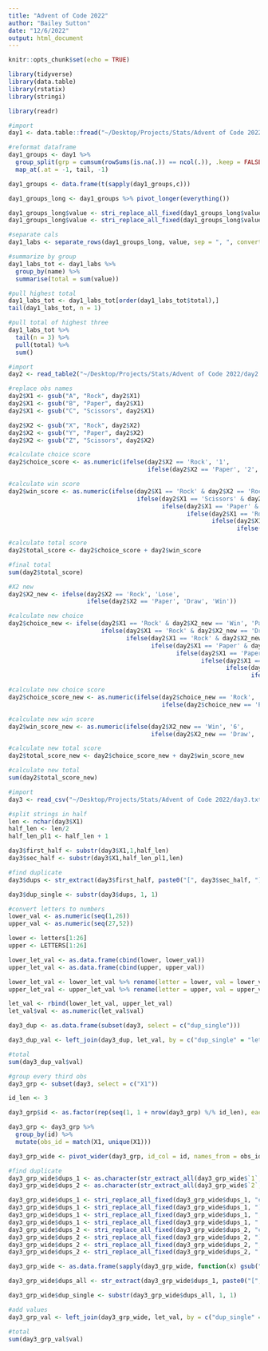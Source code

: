 ```yaml
---
title: "Advent of Code 2022"
author: "Bailey Sutton"
date: "12/6/2022"
output: html_document
---
```


```r
knitr::opts_chunk$set(echo = TRUE)

library(tidyverse)
library(data.table)
library(rstatix)
library(stringi)

library(readr)
```

```r

#import
day1 <- data.table::fread("~/Desktop/Projects/Stats/Advent of Code 2022/Day1.txt")

#reformat dataframe
day1_groups <- day1 %>%
  group_split(grp = cumsum(rowSums(is.na(.)) == ncol(.)), .keep = FALSE) %>%
  map_at(.at = -1, tail, -1)

day1_groups <- data.frame(t(sapply(day1_groups,c)))

day1_groups_long <- day1_groups %>% pivot_longer(everything())

day1_groups_long$value <- stri_replace_all_fixed(day1_groups_long$value, "c(", "")
day1_groups_long$value <- stri_replace_all_fixed(day1_groups_long$value, ")", "")

#separate cals
day1_labs <- separate_rows(day1_groups_long, value, sep = ", ", convert = TRUE)

#summarize by group
day1_labs_tot <- day1_labs %>%
  group_by(name) %>%
  summarise(total = sum(value))

#pull highest total
day1_labs_tot <- day1_labs_tot[order(day1_labs_tot$total),]
tail(day1_labs_tot, n = 1)

#pull total of highest three
day1_labs_tot %>% 
  tail(n = 3) %>%
  pull(total) %>%
  sum()
```

```r

#import
day2 <- read_table2("~/Desktop/Projects/Stats/Advent of Code 2022/day2.txt", col_names = FALSE)

#replace obs names
day2$X1 <- gsub("A", "Rock", day2$X1)
day2$X1 <- gsub("B", "Paper", day2$X1)
day2$X1 <- gsub("C", "Scissors", day2$X1)

day2$X2 <- gsub("X", "Rock", day2$X2)
day2$X2 <- gsub("Y", "Paper", day2$X2)
day2$X2 <- gsub("Z", "Scissors", day2$X2)

#calculate choice score
day2$choice_score <- as.numeric(ifelse(day2$X2 == 'Rock', '1',
                                       ifelse(day2$X2 == 'Paper', '2', '3')))

#calculate win score
day2$win_score <- as.numeric(ifelse(day2$X1 == 'Rock' & day2$X2 == 'Rock', '3',
                                    ifelse(day2$X1 == 'Scissors' & day2$X2 == 'Rock', '6',
                                           ifelse(day2$X1 == 'Paper' & day2$X2 == 'Paper', '3',
                                                  ifelse(day2$X1 == 'Rock' & day2$X2 == 'Paper', '6',
                                                         ifelse(day2$X1 == 'Scissors' & day2$X2 == 'Scissors', '3',
                                                                ifelse(day2$X1 == 'Paper' & day2$X2 == 'Scissors', '6', '0')))))))

#calculate total score
day2$total_score <- day2$choice_score + day2$win_score

#final total
sum(day2$total_score)

#X2 new
day2$X2_new <- ifelse(day2$X2 == 'Rock', 'Lose',
                      ifelse(day2$X2 == 'Paper', 'Draw', 'Win'))

#calculate new choice
day2$choice_new <- ifelse(day2$X1 == 'Rock' & day2$X2_new == 'Win', 'Paper',
                          ifelse(day2$X1 == 'Rock' & day2$X2_new == 'Draw', 'Rock',
                                 ifelse(day2$X1 == 'Rock' & day2$X2_new == 'Lose', 'Scissors',
                                        ifelse(day2$X1 == 'Paper' & day2$X2_new == 'Win', 'Scissors',
                                               ifelse(day2$X1 == 'Paper' & day2$X2_new == 'Draw', 'Paper',
                                                      ifelse(day2$X1 == 'Paper' & day2$X2_new == 'Lose', 'Rock',
                                                             ifelse(day2$X1 == 'Scissors' & day2$X2_new == 'Win', 'Rock',
                                                                    ifelse(day2$X1 == 'Scissors' & day2$X2_new == 'Draw', 'Scissors', 'Paper'))))))))

#calculate new choice score
day2$choice_score_new <- as.numeric(ifelse(day2$choice_new == 'Rock', '1',
                                           ifelse(day2$choice_new == 'Paper', '2', '3')))

#calculate new win score
day2$win_score_new <- as.numeric(ifelse(day2$X2_new == 'Win', '6',
                                        ifelse(day2$X2_new == 'Draw', '3', '0')))

#calculate new total score
day2$total_score_new <- day2$choice_score_new + day2$win_score_new

#calculate new total
sum(day2$total_score_new)
```

```r

#import
day3 <- read_csv("~/Desktop/Projects/Stats/Advent of Code 2022/day3.txt", col_names = FALSE)

#split strings in half
len <- nchar(day3$X1)
half_len <- len/2
half_len_pl1 <- half_len + 1

day3$first_half <- substr(day3$X1,1,half_len)
day3$sec_half <- substr(day3$X1,half_len_pl1,len)

#find duplicate
day3$dups <- str_extract(day3$first_half, paste0("[", day3$sec_half, "]+"))

day3$dup_single <- substr(day3$dups, 1, 1)

#convert letters to numbers
lower_val <- as.numeric(seq(1,26))
upper_val <- as.numeric(seq(27,52))

lower <- letters[1:26]
upper <- LETTERS[1:26]

lower_let_val <- as.data.frame(cbind(lower, lower_val))
upper_let_val <- as.data.frame(cbind(upper, upper_val))

lower_let_val <- lower_let_val %>% rename(letter = lower, val = lower_val)
upper_let_val <- upper_let_val %>% rename(letter = upper, val = upper_val)

let_val <- rbind(lower_let_val, upper_let_val)
let_val$val <- as.numeric(let_val$val)

day3_dup <- as.data.frame(subset(day3, select = c("dup_single")))

day3_dup_val <- left_join(day3_dup, let_val, by = c("dup_single" = "letter"))

#total
sum(day3_dup_val$val)

#group every third obs
day3_grp <- subset(day3, select = c("X1"))

id_len <- 3

day3_grp$id <- as.factor(rep(seq(1, 1 + nrow(day3_grp) %/% id_len), each = id_len, length.out = nrow(day3_grp)))

day3_grp <- day3_grp %>% 
  group_by(id) %>%
  mutate(obs_id = match(X1, unique(X1)))

day3_grp_wide <- pivot_wider(day3_grp, id_col = id, names_from = obs_id, values_from = X1)

#find duplicate
day3_grp_wide$dups_1 <- as.character(str_extract_all(day3_grp_wide$`1`, paste0("[", day3_grp_wide$`2`, "]+")))
day3_grp_wide$dups_2 <- as.character(str_extract_all(day3_grp_wide$`2`, paste0("[", day3_grp_wide$`3`, "]+")))

day3_grp_wide$dups_1 <- stri_replace_all_fixed(day3_grp_wide$dups_1, "c(", "")
day3_grp_wide$dups_1 <- stri_replace_all_fixed(day3_grp_wide$dups_1, ")", "")
day3_grp_wide$dups_1 <- stri_replace_all_fixed(day3_grp_wide$dups_1, ",", "")
day3_grp_wide$dups_1 <- stri_replace_all_fixed(day3_grp_wide$dups_1, " ", "")
day3_grp_wide$dups_2 <- stri_replace_all_fixed(day3_grp_wide$dups_2, "c(", "")
day3_grp_wide$dups_2 <- stri_replace_all_fixed(day3_grp_wide$dups_2, ")", "")
day3_grp_wide$dups_2 <- stri_replace_all_fixed(day3_grp_wide$dups_2, ",", "")
day3_grp_wide$dups_2 <- stri_replace_all_fixed(day3_grp_wide$dups_2, " ", "")

day3_grp_wide <- as.data.frame(sapply(day3_grp_wide, function(x) gsub("\"", "", x)))

day3_grp_wide$dups_all <- str_extract(day3_grp_wide$dups_1, paste0("[", day3_grp_wide$dups_2, "]+"))

day3_grp_wide$dup_single <- substr(day3_grp_wide$dups_all, 1, 1)

#add values
day3_grp_val <- left_join(day3_grp_wide, let_val, by = c("dup_single" = "letter"))

#total
sum(day3_grp_val$val)
```

